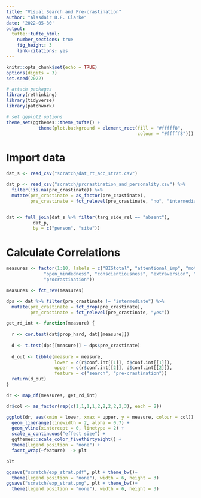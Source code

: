 ```yaml
---
title: "Visual Search and Pre-crastination"
author: "Alasdair D.F. Clarke"
date: '2022-05-30'
output:
  tufte::tufte_html:
    number_sections: true
    fig_height: 3
    link-citations: yes  
---
```


```r
knitr::opts_chunk$set(echo = TRUE)
options(digits = 3)
set.seed(2022)
```

```r
# attach packages
library(rethinking)
library(tidyverse)
library(patchwork)

```

```r
# set ggplot2 options
theme_set(ggthemes::theme_tufte() + 
            theme(plot.background = element_rect(fill = "#fffff8", 
                                                 colour = "#fffff8")))

```

# Import data

```r
dat_s <- read_csv("scratch/dat_rt_acc_strat.csv")

dat_p <- read_csv("scratch/prcrastination_and_personality.csv") %>%
  filter(!is.na(pre_crastinate)) %>%
  mutate(pre_crastinate = as_factor(pre_crastinate),
         pre_crastinate = fct_relevel(pre_crastinate, "no", "intermediate", "yes"))


dat <- full_join(dat_s %>% filter(targ_side_rel == "absent"), 
          dat_p, 
          by = c("person", "site"))
```

# Calculate Correlations

```r
measures <- factor(1:10, labels = c("BIStotal", "attentional_imp", "motor_imp", "nonplan_imp",
              "open_mindedness", "conscientiousness", "extraversion", "agreeableness", "negative_emo",
              "procrastination"))

measures <- fct_rev(measures)

dps <- dat %>% filter(pre_crastinate != "intermediate") %>%
  mutate(pre_crastinate = fct_drop(pre_crastinate),
         pre_crastinate = fct_relevel(pre_crastinate, "yes"))

get_rd_int <- function(measure) {
  
  r <- cor.test(dat$prop_hard, dat[[measure]])
  
  d <- t.test(dps[[measure]] ~ dps$pre_crastinate)
  
  d_out <- tibble(measure = measure,
                  lower = c(r$conf.int[[1]], d$conf.int[[1]]),
                  upper = c(r$conf.int[[2]], d$conf.int[[2]]),
                  feature = c("search", "pre-crastination"))
  return(d_out)
}

dr <- map_df(measures, get_rd_int)

dr$col <- as_factor(rep(c(1,1,1,1,2,2,2,2,2,3), each = 2))

ggplot(dr, aes(xmin = lower, xmax = upper, y = measure, colour = col)) +
  geom_linerange(linewidth = 2, alpha = 0.7) +
  geom_vline(xintercept = 0, linetype = 2) + 
  scale_x_continuous("effect size") +
  ggthemes::scale_color_fivethirtyeight() +
  theme(legend.position = "none") +
  facet_wrap(~feature)  -> plt

plt

ggsave("scratch/exp_strat.pdf", plt + theme_bw()+
  theme(legend.position = "none"), width = 6, height = 3)
ggsave("scratch/exp_strat.png", plt + theme_bw()+
  theme(legend.position = "none"), width = 6, height = 3)
```
